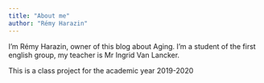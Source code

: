 ```yaml
---
title: "About me"
author: "Rémy Harazin"
---
```

I'm Rémy Harazin, owner of this blog about Aging.
I'm a student of the first english group, my teacher is Mr Ingrid Van Lancker.

This is a class project for the academic year 2019-2020
